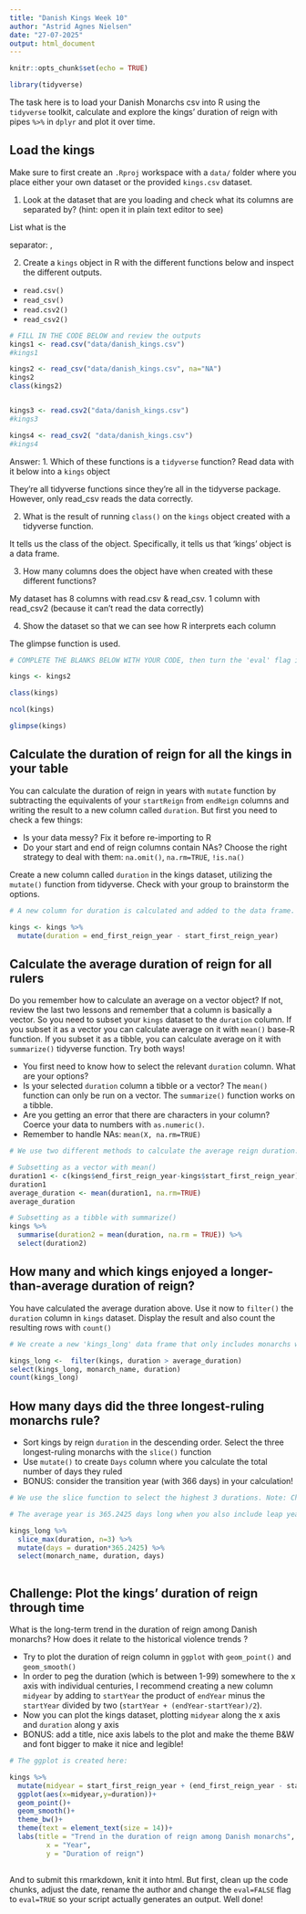---
title: "Danish Kings Week 10"
author: "Astrid Agnes Nielsen"
date: "27-07-2025"
output: html_document
---

```{r setup, include=FALSE}
knitr::opts_chunk$set(echo = TRUE)
```


```{r library, echo=FALSE}
library(tidyverse)
```



The task here is to load your Danish Monarchs csv into R using the `tidyverse` toolkit, calculate and explore the kings' duration of reign with pipes `%>%` in `dplyr` and plot it over time.

## Load the kings

Make sure to first create an  `.Rproj` workspace with a `data/` folder where you place either your own dataset or the provided `kings.csv` dataset. 

1. Look at the dataset that are you loading and check what its columns are separated by? (hint: open it in plain text editor to see)

List what is the

separator:  ,  

2. Create a `kings` object in R with the different functions below and inspect the different outputs.
-  `read.csv()`
-  `read_csv()`
-  `read.csv2()` 
-  `read_csv2()`
```{r eval=TRUE}
# FILL IN THE CODE BELOW and review the outputs
kings1 <- read.csv("data/danish_kings.csv")
#kings1

kings2 <- read_csv("data/danish_kings.csv", na="NA")
kings2
class(kings2)


kings3 <- read.csv2("data/danish_kings.csv")
#kings3

kings4 <- read_csv2( "data/danish_kings.csv")
#kings4

```

Answer: 
1. Which of these functions is a `tidyverse` function? Read data with it below into a `kings` object

They're all tidyverse functions since they're all in the tidyverse package. However, only read_csv reads the data correctly.



2. What is the result of running `class()` on the `kings` object created with a tidyverse function.

It tells us the class of the object. Specifically, it tells us that 'kings' object is a data frame.



3. How many columns does the object have when created with these different functions?

My dataset has 8 columns with read.csv & read_csv. 1 column with read_csv2 (because it can't read the data correctly)



4. Show the dataset so that we can see how R interprets each column

The glimpse function is used.



```{r eval = TRUE}
# COMPLETE THE BLANKS BELOW WITH YOUR CODE, then turn the 'eval' flag in this chunk to TRUE.

kings <- kings2

class(kings)

ncol(kings)

glimpse(kings)


```


## Calculate the duration of reign for all the kings in your table
You can calculate the duration of reign in years with `mutate` function by subtracting the equivalents of your `startReign` from `endReign` columns and writing the result to a new column called `duration`. But first you need to check a few things:

* Is your data messy? Fix it before re-importing to R
* Do your start and end of reign columns contain NAs? Choose the right strategy to deal with them: `na.omit()`, `na.rm=TRUE`, `!is.na()`


Create a new column called  `duration` in the kings dataset, utilizing the `mutate()` function from tidyverse. Check with your group to brainstorm the options.

```{r}

# A new column for duration is calculated and added to the data frame.

kings <- kings %>% 
  mutate(duration = end_first_reign_year - start_first_reign_year)


```

## Calculate the average duration of reign for all rulers
Do you remember how to calculate an average on a vector object? If not, review the last two lessons and remember that a column is basically a vector. So you need to subset your `kings` dataset to the `duration` column. If you subset it as a vector you can calculate average on it with `mean()` base-R function. If you subset it as a tibble, you can calculate average on it with `summarize()` tidyverse function. Try both ways!

* You first need to know how to select the relevant `duration` column. What are your options?
* Is your selected `duration` column a tibble or a vector? The `mean()` function can only be run on a vector. The `summarize()` function works on a tibble.
* Are you getting an error that there are characters in your column? Coerce your data to numbers with `as.numeric()`.
* Remember to handle NAs: `mean(X, na.rm=TRUE)`


```{r}

# We use two different methods to calculate the average reign duration:

# Subsetting as a vector with mean()
duration1 <- c(kings$end_first_reign_year-kings$start_first_reign_year)
duration1
average_duration <- mean(duration1, na.rm=TRUE)
average_duration

# Subsetting as a tibble with summarize()
kings %>% 
  summarise(duration2 = mean(duration, na.rm = TRUE)) %>% 
  select(duration2)


```

## How many and which kings enjoyed a longer-than-average duration of reign?

You have calculated the average duration above. Use it now to `filter()` the `duration` column in  `kings` dataset. Display the result and also count the resulting rows with `count()`

```{r}

# We create a new 'kings_long' data frame that only includes monarchs with above average reign durations. The count function tells us how many of these there are.

kings_long <-  filter(kings, duration > average_duration)
select(kings_long, monarch_name, duration)
count(kings_long)

```


## How many days did the three longest-ruling monarchs rule? 

* Sort kings by reign `duration` in the descending order. Select the three longest-ruling monarchs with the `slice()` function
* Use `mutate()` to create `Days` column where you calculate the total number of days they ruled
* BONUS: consider the transition year (with 366 days) in your calculation!

```{r}

# We use the slice function to select the highest 3 durations. Note: Christian 9. and Erik af Pommern ruled for the same amount of years, so they're both in third.

# The average year is 365.2425 days long when you also include leap years. (which is what I think Adela is talking about.) 

kings_long %>% 
  slice_max(duration, n=3) %>%
  mutate(days = duration*365.2425) %>% 
  select(monarch_name, duration, days)
  


```


## Challenge: Plot the kings' duration of reign through time

What is the long-term trend in the duration of reign among Danish monarchs? How does it relate to the historical violence trends ? 

* Try to plot the duration of reign column in `ggplot` with `geom_point()` and  `geom_smooth()`
* In order to peg the duration (which is between 1-99) somewhere to the x axis with individual centuries, I recommend creating a new column `midyear` by adding to `startYear` the product of `endYear` minus the `startYear` divided by two (`startYear + (endYear-startYear)/2`).
* Now you can plot the kings dataset, plotting `midyear` along the x axis and `duration` along y axis
* BONUS: add a title, nice axis labels to the plot and make the theme B&W and font bigger to make it nice and legible!

```{r}

# The ggplot is created here:

kings %>%
  mutate(midyear = start_first_reign_year + (end_first_reign_year - start_first_reign_year)/2) %>% 
  ggplot(aes(x=midyear,y=duration))+
  geom_point()+
  geom_smooth()+
  theme_bw()+
  theme(text = element_text(size = 14))+
  labs(title = "Trend in the duration of reign among Danish monarchs",
         x = "Year",
         y = "Duration of reign")
  


```

And to submit this rmarkdown, knit it into html. But first, clean up the code chunks, adjust the date, rename the author and change the `eval=FALSE` flag to `eval=TRUE` so your script actually generates an output.
Well done!


